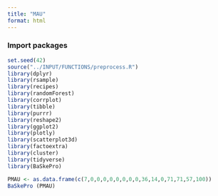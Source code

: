 ```yaml
---
title: "MAU"
format: html
---
```


### Import packages

```r
set.seed(42)
source("../INPUT/FUNCTIONS/preprocess.R")
library(dplyr)
library(rsample)
library(recipes)
library(randomForest)
library(corrplot)
library(tibble)
library(purrr)
library(reshape2)
library(ggplot2)
library(plotly)
library(scatterplot3d)
library(factoextra)
library(cluster)
library(tidyverse)
library(BaSkePro)
```

```r
PMAU <- as.data.frame(c(7,0,0,0,0,0,0,0,0,36,14,0,71,71,57,100))
BaSkePro (PMAU)
```
